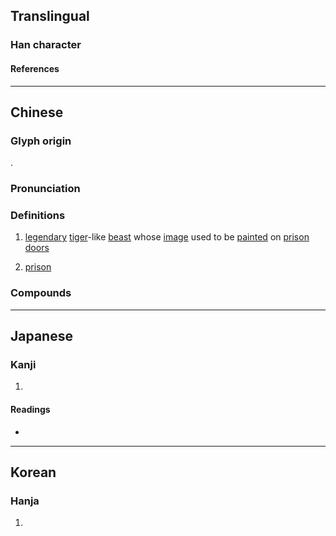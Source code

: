 {{character info}}
==Translingual==

===Han character===
{{Han char|rn=94|rad=犬|as=07|sn=10|four=41214|canj=KHPPG|ids=⿰犭坒}}

====References====
{{Han ref|kx=0711.130|dkj=20410|dj=1123.130|hdz=21348.070|uh=72F4}}

----

==Chinese==
{{zh-forms}}

===Glyph origin===
{{Han etym}}
{{Han compound|犬|坒|ls=psc|c1=s|c2=p|t1=dog}}.

===Pronunciation===
{{zh-pron
|m=bì
|c=bai6
|mn=xm,zz:pē/qz:pě
|mn-t=bi2
|mc=y
|oc=y
|cat=n
}}

===Definitions===
{{zh-hanzi}}

# {{lb|zh|literary|Chinese mythology}} [[legendary]] [[tiger]]-like [[beast]] whose [[image]] used to be [[paint]]ed on [[prison]] [[door]]s
# {{lb|zh|literary|figurative}} [[prison]]

===Compounds===
{{zh-der|狴犴}}

----

==Japanese==

===Kanji===
{{ja-kanji|grade=|rs=犬07}}

# {{rfdef|ja|sort=犬07}}

====Readings====
* {{ja-readings|on=[[へい]] (hei), [[はい]] (hai), [[ばい]] (bai)|kun=}}

----

==Korean==

===Hanja===
{{ko-hanja|hangeul=폐|eumhun=|rv=pye|mr=p'ye|y=phyey}}

# {{rfdef|ko|sort=犬07}}
